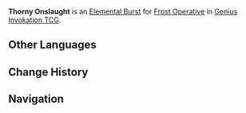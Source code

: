 {{Genius Invokation TCG Skill Infobox
|image      = Thorny Onslaught Character Card Skill.png
|type       = Elemental Burst
|character  = Frost Operative
|element    = Cryo
|matching = 3
|energy     = 2
|effect     = Deals 4 {{Color|Cryo DMG}}. Attaches '''Onslaught Stance''' to this character.<br><br>'''Onslaught Stance'''<br>'''End Phase:''' Deals 1 '''Piercing DMG''' to all opposing characters affected by '''Bond of Life'''.<br><u>Duration (Rounds):</u> 2<br><br>'''Bond of Life'''<br>'''When the character to which this is attached is healed:''' This effect will be consumed once for every '''Usage(s)''' it has to negate 1 HP of healing received. (Cannot negate revivals, increases in Max HP, and healing caused by redistribution of HP)<br><u>Usage(s):</u> 1 (Can stack, no stack limit).
|order      = 3
}}
'''Thorny Onslaught''' is an [[Character Card Elemental Burst|Elemental Burst]] for [[Frost Operative (Character Card)|Frost Operative]] in [[Genius Invokation TCG]].

==Other Languages==
{{Other Languages
|en       = Thorny Onslaught
|zhs      = 掠袭之刺
|zhs_rm   = Lüèxí zhī Cì
|zht      = 掠襲之刺
|zht_rm   = Lüèxí zhī Cì
|zh_tl    = Raider's Thorn
|ja       = 鋭気の刺撃
|ja_rm    = Eiki no Shigeki{{Assumed}}
|ja_tl    = 
|ko       = 기습 찌르기
|ko_rm    = 
|ko_tl    = 
|es       = Espina de asalto
|es_tl    = Assault Thorn
|fr       = Épine prédatrice
|fr_tl    = Predatory Thorn
|ru       = Колючий натиск
|ru_tl    = Thorny Onslaught
|th       = Thorny Onslaught
|vi       = Mũi Nhọn Tập Kích
|vi_tl    = 
|de       = Stürzende Eiszapfen
|de_tl    = Plunging Icicles
|id       = Thorny Onslaught
|pt       = Arremetida de Espinhos
|pt_tl    = 
|tr       = Dikenli Taarruz
|tr_tl    = 
|it       = Assalto trafiggente
|it_tl    = 
}}

==Change History==
{{Change History|4.8}}

==Navigation==
{{Genius Invokation TCG Skill Navbox|Frost Operative}}